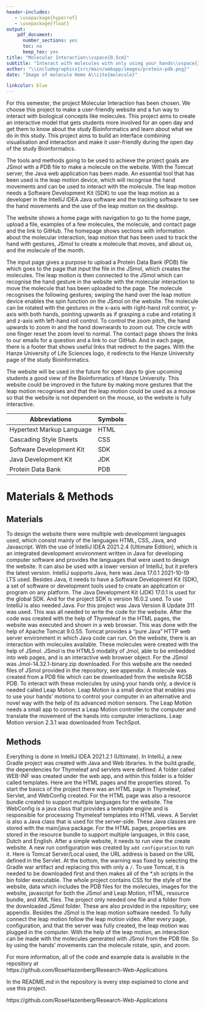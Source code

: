 ```yaml
---
header-includes:
   - \usepackage{hyperref}
   - \usepackage{float}
output:
    pdf_document:
      number_sections: yes
      toc: no
      keep_tex: yes
title: "Molecular Interaction\\vspace{0.5cm}"
subtitle: "Interact with molecules with only using your hands\\vspace{1in}"
author: "\\includegraphics{src/main/webapp/images/protein-pdb.png}"
date: "Image of molecule Heme A\\cite{molecule}"

linkcolor: blue
---
```

\vfill
\mbox{}
\begin{flushright}
Akastia Christo and Rose Hazenberg\linebreak
390250 and 407050\linebreak
BFV3\linebreak
`r Sys.Date()` \linebreak
Marcel Kempenaar\linebreak 
\end{flushright}
\pagenumbering{gobble}

\newpage
\mbox{}
\pagenumbering{gobble}

\newpage
\begin{center}
{\LARGE Molecular Interaction\linebreak}
Interact with molecules with only using your hands
\end{center}

\vfill
\mbox{}
\begin{flushright}
Akastia Christo and Rose Hazenberg\linebreak
390250 and 407050\linebreak
Bioinformatics\linebreak
Life Science and Technology\linebreak
Marcel Kempenaar\linebreak 
`r Sys.Date()` \linebreak
\end{flushright}

\newpage
\addcontentsline{toc}{section}{Summary}
\section*{Summary}
For this semester, the project Molecular Interaction has been chosen. We choose this project to make a user-friendly website and a fun way to interact with biological concepts like molecules. This project aims to create an interactive model that gets students more involved for an open day and get them to know about the study Bioinformatics and learn about what we do in this study. This project aims to build an interface combining visualisation and interaction and make it user-friendly during the open day of the study Bioinformatics.  

The tools and methods going to be used to achieve the project goals are JSmol \cite{jsmol} with a PDB file to make a molecule on the website. With the Tomcat server, the Java web application has been made. An essential tool that has been used is the leap motion device, which will recognise the hand movements and can be used to interact with the molecule. The leap motion needs a Software Development Kit (SDK) to use the leap motion as a developer in the IntelliJ IDEA Java software\cite{Java} and the tracking software to see the hand movements and the use of the leap motion on the desktop.\cite{leap_motion_download} 

The website shows a home page with navigation to go to the home page, upload a file, examples of a few molecules, the molecule, and contact page and the link to GitHub. 
The homepage shows sections with information about the molecular interaction, leap motion that has been used to track the hand with gestures, JSmol to create a molecule that moves, and about us, and the molecule of the month.

The input page gives a purpose to upload a Protein Data Bank (PDB) file which goes to the page that input the file in the JSmol, which creates the molecules. The leap motion is then connected to the JSmol which can recognise the hand gesture in the website with the molecular interaction to move the molecule that has been uploaded to the page. The molecule recognises the following gestures; swiping the hand over the leap motion device enables the spin function on the JSmol on the website. The molecule can be rotated with the gestures in the x-axis with right-hand roll control, y-axis with both hands, pointing upwards as if grasping a cube and rotating it and z-axis with left-hand roll control. To control the zoom pitch, the hand upwards to zoom in and the hand downwards to zoom out. The circle with one finger reset the zoom level to normal. 
The contact page shows the links to our emails for a question and a link to our GitHub.
And in each page, there is a footer that shows useful links that redirect to the pages. With the Hanze University of Life Sciences logo, it redirects to the Hanze University page of the study Bioinformatics.

The website will be used in the future for open days to give upcoming students a good view of the Bioinformatics of Hanze University. This website could be improved in the future by making more gestures that the leap motion recognises and that the leap motion could be used as a mouse so that the website is not dependent on the mouse, so the website is fully interactive.

\newpage
\addcontentsline{toc}{section}{Abbreviations and symbols}
\section*{Abbreviations and symbols}

Abbreviations                               |Symbols
--------------------------------------------|----
Hypertext Markup Language                   |HTML
Cascading Style Sheets                      |CSS
Software Development Kit                    |SDK
Java Development Kit                        |JDK
Protein Data Bank                           |PDB


\newpage
\mbox{}
\tableofcontents

\newpage
\pagenumbering{arabic}
\setcounter{page}{6}

\newpage
# Materials & Methods

## Materials 

To design the website there were multiple web development languages used, which consist mainly of the languages HTML, CSS, Java, and Javascript. With the use of IntelliJ IDEA 2021.2.4 (Ultimate Edition)\cite{intellij}, which is an integrated development environment written in Java for developing computer software and provides the languages that were used to design the website.\cite{intellij_description} It can also be used with a lower version of IntelliJ, but it prefers the latest version. IntelliJ supports Java, here was Java 17.0.1 2021-10-19 LTS used. Besides Java, it needs to have a Software Development Kit (SDK), a set of software or development tools used to create an application or program on any platform. The Java Development Kit (JDK) 17.0.1 is used for the global SDK.\cite{JDK} And for the project SDK is version 16.0.2 used. To use IntelliJ is also needed Java. For this project was Java Version 8 Update 311 was used.\cite{Java} This was all needed to write the code for the website. After the code was created with the help of Thymeleaf in the HTML pages, the website was executed and shown in a web browser. This was done with the help of Apache Tomcat 9.0.55. \cite{tomcat} Tomcat provides a "pure Java" HTTP web server environment in which Java code can run.\cite{tomcat_description} On the website, there is an interaction with molecules available. These molecules were created with the help of JSmol. JSmol is the HTML5 modality of Jmol, able to be embedded into web pages, and is an interactive web browser object.\cite{jsmol} For the JSmol was Jmol-14.32.1-binary.zip downloaded.\cite{jsmol_download} For this website are the needed files of JSmol provided in the repository, see appendix. A molecule was created from a PDB file which can be downloaded from the website RCSB PDB.\cite{pdb}
To interact with these molecules by using your hands only, a device is needed called Leap Motion. Leap Motion is a small device that enables you to use your hands' motions to control your computer in an alternative and novel way with the help of its advanced motion sensors. The Leap Motion needs a small app to connect a Leap Motion controller to the computer and translate the movement of the hands into computer interactions. Leap Motion version 2.3.1 was downloaded from TechSpot.\cite{leap_motion_download} 

## Methods 

Everything is done in IntelliJ IDEA 2021.2.1 (Ultimate). In IntelliJ, a new Gradle project was created with Java and Web libraries. In the build.gradle, the dependencies for Thymeleaf and servlets were defined. A folder called WEB-INF was created under the web app, and within this folder is a folder called templates. Here are the HTML pages and the properties stored. To start the basics of the project there was an HTML page in Thymeleaf, Servlet, and WebConfig created. For the HTML page was also a resource bundle created to support multiple languages for the website. The WebConfig is a java class that provides a template engine and is responsible for processing Thymeleaf templates into HTML views. A Servlet is also a Java class that is used for the server-side. These Java classes are stored with the main/java package. 
For the HTML pages, properties are stored in the resource bundle to support multiple languages, in this case, Dutch and English. After a simple website, it needs to run view the create website. A new run configuration was created by `add configuration` to run it. Here is Tomcat Server/Local used, the URL address is based on the URL defined in the Servlet. At the bottom, the warning was fixed by selecting the Gradle war artifact and replacing this with only a `/`. To use Tomcat, it is needed to be downloaded first and then makes all of the *.sh scripts in the bin folder executable. The whole project contains CSS for the style of the website, data which includes the PDB files for the molecules, images for the website, javascript for both the JSmol and Leap Motion, HTML, resource bundle, and XML files. The project only needed one file and a folder from the downloaded JSmol folder. These are also provided in the repository; see appendix. Besides the JSmol is the leap motion software needed. To fully connect the leap motion follow the leap motion video.\cite{video} After every page, configuration, and that the server was fully created, the leap motion was plugged in the computer. With the help of the leap motion, an interaction can be made with the molecules generated with JSmol from the PDB file. So by using the hands' movements can the molecule rotate, spin, and zoom. 

For more information, all of the code and example data is available in the repository at  
https://github.com/RoseHazenberg/Research-Web-Applications

In the README.md in the repository is every step explained to clone and use this project.

\newpage

\addcontentsline{toc}{section}{References}
\begin{thebibliography}{12}

\bibitem{molecule}
Wikiwand Heme A: \textit{molecule image}, Heme A, Retrieved from https://www.wikiwand.com/en/ on 07-02-2022

\bibitem{intellij}
IntelliJ IDEA: \textit{Download IntelliJ}, Download IntelliJ IDEA, Retrieved from https://www.jetbrains.com/idea/download/ on 06-02-2022

\bibitem{intellij_description}
IntelliJ IDEA: \textit{IntelliJ description}, IntelliJ IDEA, Wikipedia, Retrieved from https://en.wikipedia.org/wiki/IntelliJ on 06-02-2022

\bibitem{Java}
Java, Oracle: \textit{Download Java}, Download Java, Retrieved from https://www.java.com/nl/download/ on 07-02-2022

\bibitem{JDK}
Java SE Development Kit 17.0.1: \textit{Download JDK}, Java SE 17 Archive Downloads, Retrieved from https://www.oracle.com/java/technologies/javase/jdk17-archive-downloads.html on 07-02-2022

\bibitem{tomcat}
The Apache Software Foundation 2021: \textit{Download IntelliJ}, Download Apache Tomcat, Retrieved from https://tomcat.apache.org/index.html on 07-02-2022

\bibitem{tomcat_description}
Apache Tomcat: \textit{Tomcat description}, Apache Tomcat Wikipedia, Retrieved from https://en.wikipedia.org/ on 07-02-2022

\bibitem{jsmol}
Source Forge, Jmol an open-source Java viewer for chemical structures in 3D: \textit{JSmol overview}, Jmol/JSmol overview, Retrieved from
http://jmol.sourceforge.net/ on 07-02-2022


\bibitem{pdb}
RCSB PDB, RCSB Protein Data Bank: \textit{pdb downloads}, protein data bank, Retrieved from https://www.rcsb.org/ on 07-02-2022

\bibitem{jsmol_download}
Source Forge, Jmol: \textit{JSmol download}, Jmol/JSmol download, Retrieved from https://sourceforge.net/projects/jmol/files/Jmol/ on 07-02-2022

\bibitem{leap_motion_download}
TechSpot Inc, Leap Motion 2.3.1, techspot: \textit{leap motion download}, Leap Motion, Retrieved from https://www.techspot.com/downloads/6701-leap-motion.html on 07-02-2022

\bibitem{video}
Youtube, [Leap Motion]-Controller is off(How to fix): \textit{leap motion video}, minutes 1:14  ~ 2:05

\end{thebibliography}

\newpage
\addcontentsline{toc}{section}{Appendix}
\section*{Appendix}

https://github.com/RoseHazenberg/Research-Web-Applications